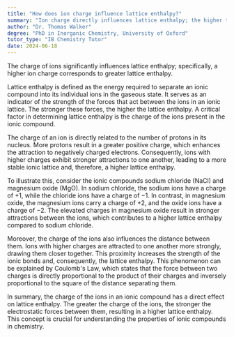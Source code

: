 ```yaml
---
title: "How does ion charge influence lattice enthalpy?"
summary: "Ion charge directly influences lattice enthalpy; the higher the charge of the ions, the greater the lattice enthalpy."
author: "Dr. Thomas Walker"
degree: "PhD in Inorganic Chemistry, University of Oxford"
tutor_type: "IB Chemistry Tutor"
date: 2024-06-18
---
```


The charge of ions significantly influences lattice enthalpy; specifically, a higher ion charge corresponds to greater lattice enthalpy.

Lattice enthalpy is defined as the energy required to separate an ionic compound into its individual ions in the gaseous state. It serves as an indicator of the strength of the forces that act between the ions in an ionic lattice. The stronger these forces, the higher the lattice enthalpy. A critical factor in determining lattice enthalpy is the charge of the ions present in the ionic compound.

The charge of an ion is directly related to the number of protons in its nucleus. More protons result in a greater positive charge, which enhances the attraction to negatively charged electrons. Consequently, ions with higher charges exhibit stronger attractions to one another, leading to a more stable ionic lattice and, therefore, a higher lattice enthalpy.

To illustrate this, consider the ionic compounds sodium chloride ($\text{NaCl}$) and magnesium oxide ($\text{MgO}$). In sodium chloride, the sodium ions have a charge of $+1$, while the chloride ions have a charge of $-1$. In contrast, in magnesium oxide, the magnesium ions carry a charge of $+2$, and the oxide ions have a charge of $-2$. The elevated charges in magnesium oxide result in stronger attractions between the ions, which contributes to a higher lattice enthalpy compared to sodium chloride.

Moreover, the charge of the ions also influences the distance between them. Ions with higher charges are attracted to one another more strongly, drawing them closer together. This proximity increases the strength of the ionic bonds and, consequently, the lattice enthalpy. This phenomenon can be explained by Coulomb's Law, which states that the force between two charges is directly proportional to the product of their charges and inversely proportional to the square of the distance separating them.

In summary, the charge of the ions in an ionic compound has a direct effect on lattice enthalpy. The greater the charge of the ions, the stronger the electrostatic forces between them, resulting in a higher lattice enthalpy. This concept is crucial for understanding the properties of ionic compounds in chemistry.
    